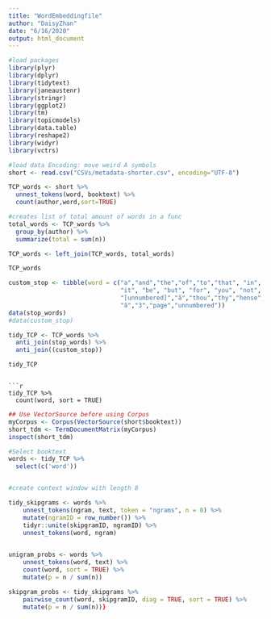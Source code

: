 ```yaml
---
title: "WordEmbeddingfile"
author: "DaisyZhan"
date: "6/16/2020"
output: html_document
---
```


```r
#load packages
library(plyr)
library(dplyr)
library(tidytext)
library(janeaustenr)
library(stringr)
library(ggplot2)
library(tm)
library(topicmodels)
library(data.table)
library(reshape2)
library(widyr)
library(vctrs)

```

```r
#load data Encoding: move weird A symbols
short <- read.csv("CSVs/metadata-shorter.csv", encoding="UTF-8")

TCP_words <- short %>%
  unnest_tokens(word, booktext) %>%
  count(author,word,sort=TRUE)

#creates list of total amount of words in a func
total_words <- TCP_words %>%
  group_by(author) %>%
  summarize(total = sum(n))

TCP_words <- left_join(TCP_words, total_words)

TCP_words

```
```r
custom_stop <- tibble(word = c("a","and","the","of","to","that", "in", "is", 
                               "it", "be", "but", "for", "you", "not", "in", 
                               "[unnumbered]","ã","thou","thy","hense","\210â", "doth", "1", "2",
                               "â","3","page","unnumbered"))
data(stop_words)
#data(custom_stop)

tidy_TCP <- TCP_words %>%
  anti_join(stop_words) %>%
  anti_join((custom_stop))

tidy_TCP
```
```

```r
tidy_TCP %>%
  count(word, sort = TRUE) 
```

```r
## Use VectorSource before using Corpus
myCorpus <- Corpus(VectorSource(short$booktext))
short_tdm <- TermDocumentMatrix(myCorpus)
inspect(short_tdm)
```

```r
#Select booktext
words <- tidy_TCP %>% 
  select(c('word'))


#create context window with length 8

tidy_skipgrams <- words %>%
    unnest_tokens(ngram, text, token = "ngrams", n = 8) %>%
    mutate(ngramID = row_number()) %>% 
    tidyr::unite(skipgramID, ngramID) %>%
    unnest_tokens(word, ngram)
    
```

```r
unigram_probs <- words %>%
    unnest_tokens(word, text) %>%
    count(word, sort = TRUE) %>%
    mutate(p = n / sum(n))
```

```r
skipgram_probs <- tidy_skipgrams %>%
    pairwise_count(word, skipgramID, diag = TRUE, sort = TRUE) %>%
    mutate(p = n / sum(n))}
```